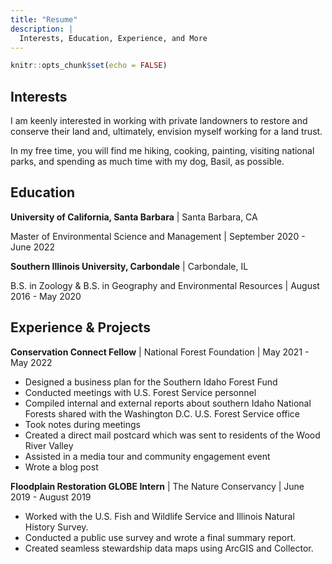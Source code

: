 ```yaml
---
title: "Resume"
description: |
  Interests, Education, Experience, and More
---
```


```r
knitr::opts_chunk$set(echo = FALSE)
```

## Interests

I am keenly interested in working with private landowners to restore and conserve their land and, ultimately, envision myself working for a land trust.

In my free time, you will find me hiking, cooking, painting, visiting national parks, and spending as much time with my dog, Basil, as possible.



## Education

**University of California, Santa Barbara** | Santa Barbara, CA

Master of Environmental Science and Management | September 2020 - June 2022

**Southern Illinois University, Carbondale** | Carbondale, IL

B.S. in Zoology & B.S. in Geography and Environmental Resources | August 2016 - May 2020



## Experience & Projects

**Conservation Connect Fellow** | National Forest Foundation | May 2021 - May 2022

- Designed a business plan for the Southern Idaho Forest Fund
- Conducted meetings with U.S. Forest Service personnel
- Compiled internal and external reports about southern Idaho National Forests shared with the Washington D.C. U.S. Forest Service office
- Took notes during meetings
- Created a direct mail postcard which was sent to residents of the Wood River Valley
- Assisted in a media tour and community engagement event
- Wrote a blog post


**Floodplain Restoration GLOBE Intern** | The Nature Conservancy | June 2019 - August 2019

- Worked with the U.S. Fish and Wildlife Service and Illinois Natural History Survey.
- Conducted a public use survey and wrote a final summary report.
- Created seamless stewardship data maps using ArcGIS and Collector.